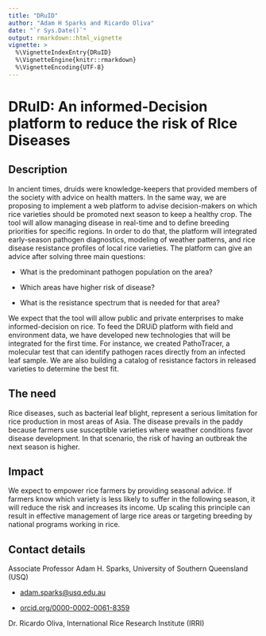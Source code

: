 ```yaml
---
title: "DRuID"
author: "Adam H Sparks and Ricardo Oliva"
date: "`r Sys.Date()`"
output: rmarkdown::html_vignette
vignette: >
  %\VignetteIndexEntry{DRuID}
  %\VignetteEngine{knitr::rmarkdown}
  %\VignetteEncoding{UTF-8}
---
```


# DRuID: An informed-Decision platform to reduce the risk of RIce Diseases 

## Description

In ancient times, druids were knowledge-keepers that provided members of the society with advice on health matters. In the same way, we are proposing to implement a web platform to advise decision-makers on which rice varieties should be promoted next season to keep a healthy crop. The tool will allow managing disease in real-time and to define breeding priorities for specific regions. In order to do that, the platform will integrated early-season pathogen diagnostics, modeling of weather patterns, and rice disease resistance profiles of local rice varieties. The platform can give an advice after solving three main questions:

- What is the predominant pathogen population on the area?

- Which areas have higher risk of disease?

- What is the resistance spectrum that is needed for that area?

We expect that the tool will allow public and private enterprises to make informed-decision on rice. To feed the DRUiD platform with field and environment data, we have developed new technologies that will be integrated for the first time. For instance, we created PathoTracer, a molecular test that can identify pathogen races directly from an infected leaf sample. We are also building a catalog of resistance factors in released varieties to determine the best fit.

## The need

Rice diseases, such as bacterial leaf blight, represent a serious limitation for rice production in most areas of Asia. The disease prevails in the paddy because farmers use susceptible varieties where weather conditions favor disease development. In that scenario, the risk of having an outbreak the next season is higher.

## Impact

We expect to empower rice farmers by providing seasonal advice. If farmers know which variety is less likely to suffer in the following season, it will reduce the risk and increases its income. Up scaling this principle can result in effective management of large rice areas or targeting breeding by national programs working in rice.

## Contact details

Associate Professor Adam H. Sparks, University of Southern Queensland (USQ)

  - [adam.sparks@usq.edu.au](mailto::adam.sparks@usq.edu.au)
  
  - [orcid.org/0000-0002-0061-8359](https://orcid.org/0000-0002-0061-8359)

Dr. Ricardo Oliva, International Rice Research Institute (IRRI)
